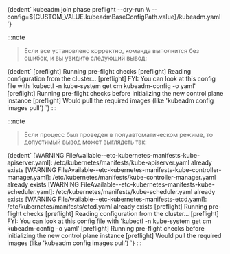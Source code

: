 
<CodeBlock language="bash">
  {dedent`
    kubeadm join phase preflight --dry-run \\
      --config=${CUSTOM_VALUE.kubeadmBaseConfigPath.value}/kubeadm.yaml
  `}
</CodeBlock>

:::note

  > Если все установлено корректно, команда выполнится без ошибок, и вы увидите следующий вывод:

  <CodeBlock language="bash">
    {dedent`
      [preflight] Running pre-flight checks
      [preflight] Reading configuration from the cluster...
      [preflight] FYI: You can look at this config file with 'kubectl -n kube-system get cm kubeadm-config -o yaml'
      [preflight] Running pre-flight checks before initializing the new control plane instance
      [preflight] Would pull the required images (like 'kubeadm config images pull')
    `}
  </CodeBlock>
:::

:::note

  > Если процесс был проведен в полуавтоматическом режиме, то допустимый вывод может выглядеть так:

  <CodeBlock language="bash">
    {dedent`
      [WARNING FileAvailable--etc-kubernetes-manifests-kube-apiserver.yaml]: /etc/kubernetes/manifests/kube-apiserver.yaml already exists
      [WARNING FileAvailable--etc-kubernetes-manifests-kube-controller-manager.yaml]: /etc/kubernetes/manifests/kube-controller-manager.yaml already exists
      [WARNING FileAvailable--etc-kubernetes-manifests-kube-scheduler.yaml]: /etc/kubernetes/manifests/kube-scheduler.yaml already exists
      [WARNING FileAvailable--etc-kubernetes-manifests-etcd.yaml]: /etc/kubernetes/manifests/etcd.yaml already exists
      [preflight] Running pre-flight checks
      [preflight] Reading configuration from the cluster...
      [preflight] FYI: You can look at this config file with 'kubectl -n kube-system get cm kubeadm-config -o yaml'
      [preflight] Running pre-flight checks before initializing the new control plane instance
      [preflight] Would pull the required images (like 'kubeadm config images pull')
    `}
  </CodeBlock>
:::
